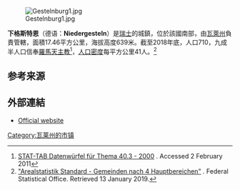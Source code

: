 [[Image:Gestelnburg1.jpg|right]]

'''下格斯特恩'''（德语：'''Niedergesteln'''）是[[瑞士|瑞士]]的城鎮，位於該國南部，由[[瓦萊州|瓦萊州]]負責管轄，面積17.46平方公里，海拔高度639米。截至2018年底，人口710，九成半人口信奉[[羅馬天主教|羅馬天主教]]<ref name=STAT2000>[http://www.pxweb.bfs.admin.ch/Database/German_40%20-%20Eidgen%C3%B6ssische%20Volksz%C3%A4hlung/40.3%20-%202000/40.3%20-%202000.asp?lang=1&prod=40&secprod=3&openChild=true STAT-TAB Datenwürfel für Thema 40.3 - 2000] {{Wayback|url=http://www.pxweb.bfs.admin.ch/Database/German_40%20-%20Eidgen%C3%B6ssische%20Volksz%C3%A4hlung/40.3%20-%202000/40.3%20-%202000.asp?lang=1&prod=40&secprod=3&openChild=true |date=20130809142611 }} {{de icon}}. Accessed 2 February 2011</ref>，[[人口密度|人口密度]]每平方公里41人。<ref>[https://www.bfs.admin.ch/bfs/de/home/statistiken/raum-umwelt/bodennutzung-bedeckung/gesamtspektrum-regionalen-stufen/gemeinden.html "Arealstatistik Standard - Gemeinden nach 4 Hauptbereichen"] {{Wayback|url=https://www.bfs.admin.ch/bfs/de/home/statistiken/raum-umwelt/bodennutzung-bedeckung/gesamtspektrum-regionalen-stufen/gemeinden.html |date=20191115011326 }}. Federal Statistical Office. Retrieved 13 January 2019.</ref>

== 参考来源 ==
{{reflist}}

==外部連結==
* [http://www.niedergesteln.ch Official website]{{Wayback|url=http://www.niedergesteln.ch/ |date=20011212210209 }} {{de icon}}

{{Switzerland-geo-stub}}
[[Category:瓦莱州的市镇|Category:瓦莱州的市镇]]